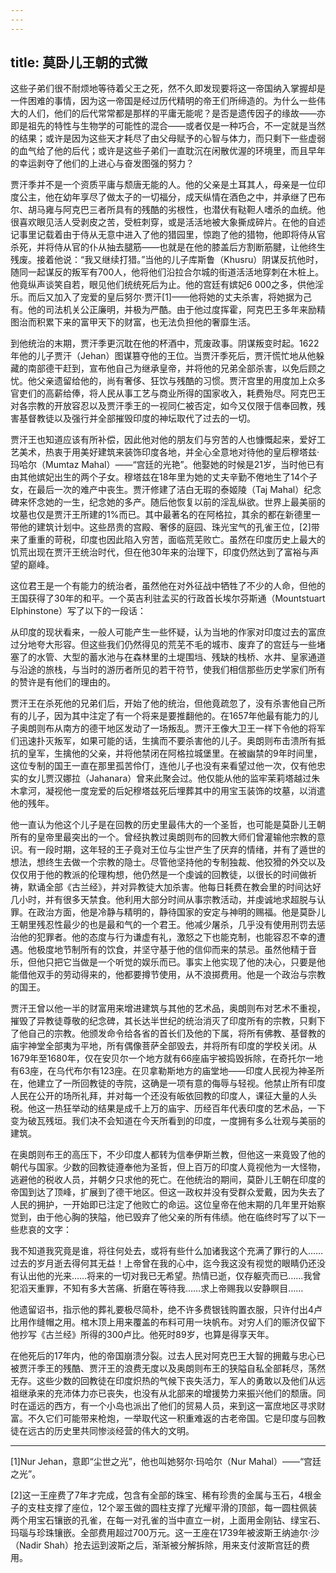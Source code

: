 ```yaml
---
---
---
```

title: 莫卧儿王朝的式微
---




这些子弟们很不耐烦地等待着父王之死，然不久即发现要将这一帝国纳入掌握却是一件困难的事情，因为这一帝国是经过历代精明的帝王们所缔造的。为什么一些伟大的人们，他们的后代常常都是那样的平庸无能呢？是否是遗传因子的缘故——亦即是祖先的特性与生物学的可能性的混合——或者仅是一种巧合，不一定就是当然的结果；或许是因为这些天才耗尽了由父母赋予的心智与体力，而只剩下一些虚弱的血气给了他的后代；或许是这些子弟们一直耽沉在闲散优渥的环境里，而且早年的幸运剥夺了他们的上进心与奋发图强的努力？

贾汗季并不是一个资质平庸与颓唐无能的人。他的父亲是土耳其人，母亲是一位印度公主，他在幼年享尽了做太子的一切福分，成天纵情在酒色之中，并承继了巴布尔、胡马雍与阿克巴三者所具有的残酷的劣根性，也潜伏有鞑靼人嗜杀的血统。他很喜欢眼见活人受剥皮之苦，受桩刺穿，或是活活地被大象撕成碎片。在他的自述记事里记载着由于侍从无意中进入了他的猎园里，惊跑了他的猎物，他即将侍从官杀死，并将侍从官的仆从抽去腿筋——也就是在他的膝盖后方割断筋腱，让他终生残废。接着他说：“我又继续打猎。”当他的儿子库斯鲁（Khusru）阴谋反抗他时，随同一起谋反的叛军有700人，他将他们沿拉合尔城的街道活活地穿刺在木桩上。他竟纵声谈笑自若，眼见他们统统死后为止。他的宫廷有嫔妃6 000之多，供他淫乐。而后又加入了宠爱的皇后努尔·贾汗[1]——他将她的丈夫杀害，将她据为己有。他的司法机关公正廉明，并极为严酷。由于他过度挥霍，阿克巴王多年来励精图治而积累下来的富甲天下的财富，也无法负担他的奢靡生活。

到他统治的末期，贾汗季更沉耽在他的杯酒中，荒废政事。阴谋叛变时起。1622年他的儿子贾汗（Jehan）图谋篡夺他的王位。当贾汗季死后，贾汗慌忙地从他躲藏的南部德干赶到，宣布他自己为继承皇帝，并将他的兄弟全部杀害，以免后顾之忧。他父亲遗留给他的，尚有奢侈、狂饮与残酷的习惯。贾汗宫里的用度加上众多官吏们的高薪给俸，将人民从事工艺与商业所得的国家收入，耗费殆尽。阿克巴王对各宗教的开放容忍以及贾汗季王的一视同仁被否定，如今又仅限于信奉回教，残害基督教徒以及强行并全部摧毁印度的神坛取代了过去的一切。

贾汗王也知道应该有所补偿，因此他对他的朋友们与穷苦的人也慷慨起来，爱好工艺美术，热衷于用美好建筑来装饰印度各地，并全心全意地对待他的皇后穆塔兹·玛哈尔（Mumtaz Mahal）——“宫廷的光艳”。他娶她的时候是21岁，当时他已有由其他嫔妃出生的两个子女。穆塔兹在18年里为她的丈夫辛勤不倦地生了14个子女，在最后一次的难产中丧生。贾汗修建了洁白无瑕的泰姬陵（Taj Mahal）纪念碑来怀念她的一生，纪念她的多产。随后他恢复以前的淫乱纵欲。世界上最美丽的坟墓也仅是贾汗王所建的1%而已。其中最著名的在阿格拉，其余的都在新德里一带他的建筑计划中。这些昂贵的宫殿、奢侈的庭园、珠光宝气的孔雀王位，[2]带来了重重的苛税，印度也因此陷入穷苦，面临荒芜败亡。虽然在印度历史上最大的饥荒出现在贾汗王统治时代，但在他30年来的治理下，印度仍然达到了富裕与声望的巅峰。

这位君王是一个有能力的统治者，虽然他在对外征战中牺牲了不少的人命，但他的王国获得了30年的和平。一个英吉利驻孟买的行政首长埃尔芬斯通（Mountstuart Elphinstone）写了以下的一段话：

从印度的现状看来，一般人可能产生一些怀疑，认为当地的作家对印度过去的富庶过分地夸大形容。但这些我们仍然得见的荒芜不毛的城市、废弃了的宫廷与一些堵塞了的水管、大型的蓄水池与在森林里的土堤围垱、残缺的栈桥、水井、皇家通道与沿途的旅栈，与当时的游历者所见的若干符节，使我们相信那些历史学家们所有的赞许是有他们的理由的。



贾汗王在杀死他的兄弟们后，开始了他的统治，但他竟疏忽了，没有杀害他自己所有的儿子，因为其中注定了有一个将来是要推翻他的。在1657年他最有能力的儿子奥朗则布从南方的德干地区发动了一场叛乱。贾汗王像大卫王一样下令他的将军们迅速扑灭叛军，如果可能的话，生擒而不要杀害他的儿子。奥朗则布击溃所有抵抗的皇军，生擒他的父亲，并将他禁闭在阿格拉城堡里。在被幽禁的9年时间里，这位专制的国王一直在那里孤苦伶仃，连他儿子也没有来看望过他一次，仅有他忠实的女儿贾汉娜拉（Jahanara）曾来此聚会过。他仅能从他的监牢茉莉塔越过朱木拿河，凝视他一度宠爱的后妃穆塔兹死后埋葬其中的用宝玉装饰的坟墓，以消遣他的残年。

他一直认为他这个儿子是在回教的历史里最伟大的一个圣哲，也可能是莫卧儿王朝所有的皇帝里最突出的一个。曾经执教过奥朗则布的回教大师们曾灌输他宗教的意识。有一段时期，这年轻的王子竟对王位与尘世产生了厌弃的情绪，并有了遁世的想法，想终生去做一个宗教的隐士。尽管他坚持他的专制独裁、他狡猾的外交以及仅仅用于他的教派的伦理构想，他仍然是一个虔诚的回教徒，以很长的时间做祈祷，默诵全部《古兰经》，并对异教徒大加杀害。他每日耗费在教会里的时间达好几小时，并有很多天禁食。他利用大部分时间从事宗教活动，并虔诚地求超脱与认罪。在政治方面，他是冷静与精明的，静待国家的安定与神明的赐福。他是莫卧儿王朝里残忍性最少的也是最和气的一个君王。他减少屠杀，几乎没有使用刑罚去惩治他的犯罪者。他的态度与行为谦虚有礼，激怒之下也能克制，也能容忍不幸的遭遇。他极度地节制所有的饮食，并坚守基于他的信仰而来的禁忌。虽然他精于音乐，但他只把它当做是一个听觉的娱乐而已。事实上他实现了他的决心，只要是他能借他双手的劳动得来的，他都要撙节使用，从不浪掷费用。他是一个政治与宗教的国王。

贾汗王曾以他一半的财富用来增进建筑与其他的艺术品，奥朗则布对艺术不重视，摧毁了异教徒尊敬的纪念碑，其长达半世纪的统治消灭了印度所有的宗教，只剩下了他自己的宗教。他颁发命令给各省的首长们及他的下属，将所有佛教、基督教的庙宇神堂全部夷为平地，所有偶像菩萨全部毁去，并将所有印度的学校关闭。从1679年至1680年，仅在安贝尔一个地方就有66座庙宇被捣毁拆除，在奇托尔一地有63座，在乌代布尔有123座。在贝拿勒斯地方的庙堂地——印度人民视为神圣所在，他建立了一所回教徒的寺院，这确是一项有意的侮辱与轻视。他禁止所有印度人民在公开的场所礼拜，并对每一个还没有皈依回教的印度人，课征大量的人头税。他这一热狂举动的结果是成千上万的庙宇、历经百年代表印度的艺术品，一下变为破瓦残垣。我们决不会知道在今天所看到的印度，一度拥有多么壮观与美丽的建筑。

在奥朗则布王的高压下，不少印度人都转为信奉伊斯兰教，但他这一来竟毁了他的朝代与国家。少数的回教徒遵奉他为圣哲，但上百万的印度人竟视他为一大怪物，逃避他的税收人员，并朝夕只求他的死亡。在他统治的期间，莫卧儿王朝在印度的帝国到达了顶峰，扩展到了德干地区。但这一政权并没有受群众爱戴，因为失去了人民的拥护，一开始即已注定了他败亡的命运。这位皇帝在他末期的几年里开始察觉到，由于他心胸的狭隘，他已毁弃了他父亲的所有伟绩。他在临终时写了以下一些悲哀的文字：

我不知道我究竟是谁，将往何处去，或将有些什么加诸我这个充满了罪行的人……过去的岁月逝去得何其无益！上帝曾在我的心中，迄今我这没有视觉的眼睛仍还没有认出他的光来……将来的一切对我已无希望。热情已逝，仅存躯壳而已……我曾犯滔天重罪，不知有多大苦痛、折磨在等待我……求上帝赐我以安静瞑目……



他遗留诏书，指示他的葬礼要极尽简朴，绝不许多费银钱购置衣服，只许付出4卢比用作缝帽之用。棺木顶上用来覆盖的布料可用一块帆布。对穷人们的赈济仅留下他抄写《古兰经》所得的300卢比。他死时89岁，也算是得享天年。

在他死后的17年内，他的帝国崩溃分裂。过去人民对阿克巴王大智的拥戴与忠心已被贾汗季王的残酷、贾汗王的浪费无度以及奥朗则布王的狭隘自私全部耗尽，荡然无存。这些少数的回教徒在印度炽热的气候下丧失活力，军人的勇敢以及他们从远祖继承来的充沛体力亦已丧失，也没有从北部来的增援势力来振兴他们的颓唐。同时在遥远的西方，有一个小岛也派出了他们的贸易人员，来到这一富庶地区寻求财富。不久它们可能带来枪炮，一举取代这一积重难返的古老帝国。它是印度与回教徒在远古的历史里共同惨淡经营的伟大的文明。



* * *



[1]Nur Jehan，意即“尘世之光”，他也叫她努尔·玛哈尔（Nur Mahal）——“宫廷之光”。

[2]这一王座费了7年才完成，包含有全部的珠宝、稀有珍贵的金属与玉石，4根金子的支柱支撑了座位，12个翠玉做的圆柱支撑了光耀平滑的顶部，每一圆柱佩装两个用宝石镶嵌的孔雀，在每一对孔雀的当中直立一树，上面用金刚钻、绿宝石、玛瑙与珍珠镶嵌。全部费用超过700万元。这一王座在1739年被波斯王纳迪尔·沙（Nadir Shah）抢去运到波斯之后，渐渐被分解拆除，用来支付波斯宫廷的费用。